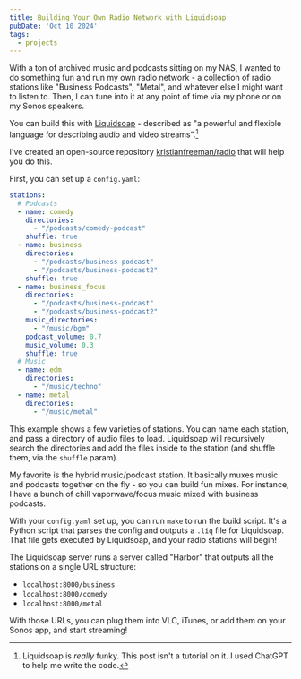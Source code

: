 ```yaml
---
title: Building Your Own Radio Network with Liquidsoap
pubDate: 'Oct 10 2024'
tags:
  - projects
---
```


With a ton of archived music and podcasts sitting on my NAS, I wanted to do something fun and run my own radio network - a collection of radio stations like "Business Podcasts", "Metal", and whatever else I might want to listen to. Then, I can tune into it at any point of time via my phone or on my Sonos speakers.

You can build this with [Liquidsoap](https://www.liquidsoap.info/) - described as "a powerful and flexible language for describing audio and video streams".[^1] 

I've created an open-source repository [kristianfreeman/radio](https://github.com/kristianfreeman/radio) that will help you do this.

First, you can set up a `config.yaml`:

```yaml
stations:
  # Podcasts
  - name: comedy
    directories:
      - "/podcasts/comedy-podcast"
    shuffle: true
  - name: business
    directories:
      - "/podcasts/business-podcast"
      - "/podcasts/business-podcast2"
    shuffle: true
  - name: business_focus
    directories:
      - "/podcasts/business-podcast"
      - "/podcasts/business-podcast2"
    music_directories:
      - "/music/bgm"
    podcast_volume: 0.7
    music_volume: 0.3
    shuffle: true
  # Music
  - name: edm
    directories:
      - "/music/techno"
  - name: metal
    directories:
      - "/music/metal"
```

This example shows a few varieties of stations. You can name each station, and pass a directory of audio files to load. Liquidsoap will recursively search the directories and add the files inside to the station (and shuffle them, via the `shuffle` param).

My favorite is the hybrid music/podcast station. It basically muxes music and podcasts together on the fly - so you can build fun mixes. For instance, I have a bunch of chill vaporwave/focus music mixed with business podcasts.

With your `config.yaml` set up, you can run `make` to run the build script. It's a Python script that parses the config and outputs a `.liq` file for Liquidsoap. That file gets executed by Liquidsoap, and your radio stations will begin!

The Liquidsoap server runs a server called "Harbor" that outputs all the stations on a single URL structure:

- `localhost:8000/business`
- `localhost:8000/comedy`
- `localhost:8000/metal`

With those URLs, you can plug them into VLC, iTunes, or add them on your Sonos app, and start streaming!

[^1]: Liquidsoap is _really_ funky. This post isn't a tutorial on it. I used ChatGPT to help me write the code.
